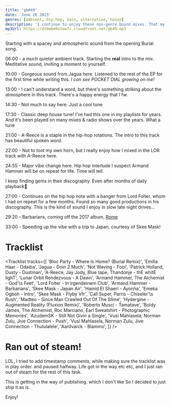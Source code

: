 ```yaml
---
title: 'gb#49'
date: 'June 26 2023'
genres: [ambient, hip_hop, bass, alternative, house]
description: 'I continue to enjoy these non-genre bound mixes. That my week in music format is winning💪🏾'
mp3Url: https://dtbwbe0itow7v.cloudfront.net/gb49.mp3
---
```


Starting with a spacey and atmospheric sound from the opening Burial song.

06:00 - a much quieter ambient track. Starting the **real**
intro to the mix. Meditative sound, inviting a moment to yourself.
    <Track url='6jsrU7An3Hzjr9ZkxIN3lJ' />


10:00 - Gorgeous sound from Jagua here. Listened to the rest
of the EP for the first time while writing this.
*I can see POCKET DIAL growing on me!*


<HorizontalScrollCards> 
    <Track url='66bCbJs8hcCXznRd93Rtv6' />
    <Track url='0U5zrpKeToPkv3ZwpMpKHc' />
</HorizontalScrollCards> 

13:00 - I can't understand a word, but there's something
striking about the atmosphere in this track.
There's a happy energy that I fw.
    <Track url='7IhlMJg55jikv44PSzuZnZ' />

14:30 - Not much to say here. Just a cool tune

17:30 - Classic deep house tune! I've had this one
in my playlists for years. And it's been
played on many mixes & radio shows over the years. What a tune
    <Track url='4ZWh6Fig7gqYj6BRpC0iCb' />

21:00 - A-Reece is a staple in the hip-hop
rotations. The intro to this track has beautiful
spoken word.

22:00 - Not to toot my own horn, but I really enjoy
how I mixed in the LOR track with A-Reece here.

24:55 - Major vibe change here. Hip hop interlude
I suspect Armand Hammer
will be on repeat for life. Time will tell.

I keep finding gems in their discography. Even after
months of daily playback🙌

27:00 - Continues on the hip hop note with a banger
from Lord Folter, whom I had on repeat for a few months.
Found so many good productions in his discography. This is
the kind of sound I enjoy in slow late night drives...

29:20 - Barbarians, coming off the 2017 album, [Rome](https://www.discogs.com/master/1288557-Armand-Hammer-Rome)

33:00 - Speeding up the vibe with a trip to Japan, courtesy
of Skee Mask!

# Tracklist

<Tracklist
tracks={[
    'Bloc Party - Where Is Home? (Burial Remix)',
    'Emilia Haar - Odaiba',
    'Jagua - Doin 2 Much',
    'Not Waving - Fool',
    'Patrick Holland, Dusty - Dustman',
    'A-Reece, Jay Jody, Blue tape, Thandonje - thE whitE lighT',
    'Lunar Orbit Rendezvous - A Dawn',
    'Armand Hammer, The Alchemist - God\'\s Feet',
    'Lord Folter - In irgendeinem Club',
    'Armand Hammer - Barbarians',
    'Skee Mask - Japan Air',
    'Hamid El Shaeri - Ayonha',
    'Emeka Ogboh - Intro',
    'Skee Mask - Flyby Vfr',
    'Call Super, Parris - Chiseler\'\s Rush',
    'Madteo - Since Man Crawled Out Of The Slime',
    'Hydergine - Augmented Reality (Fluxion Remix)',
    'Roberto Musci - Tamatave',
    'Boldy James, The Alchemist, Roc Marciano, Earl Sweatshirt - Photographic Memories',
    'AzudemSK - Still Not Givin a Single',
    'Vusi Mahlasela, Norman Zulu, Jive Connection - Push',
    'Vusi Mahlasela, Norman Zulu, Jive Connection - Thululalele',
    'Aardvarck - Blammo',
  ]}
/>

# Ran out of steam!
LOL, I tried to add timestamp comments, while making sure
the tracklist was in play order. and paused halfway.
Life got in the way etc etc, and I just ran out of steam for the rest
of this task. 

This is getting in the way of publishing. which I don't like
So I decided to just ship it as is.

Enjoy!
